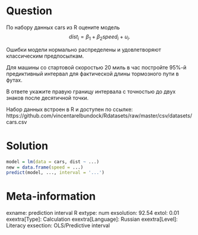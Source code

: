 Question
========

По набору данных cars из R оцените модель
$$
dist_i = \beta_1 + \beta_2 speed_i + u_i.
$$

Ошибки модели нормально распределены и удовлетворяют классическим предпосылкам. 

Для машины со стартовой скоростью 20 миль в час постройте 95\%-й предиктивный интервал для 
фактической длины тормозного пути в футах. 

В ответе укажите правую границу интервала с точностью до двух знаков после десятичной точки. 


Набор данных встроен в R и доступен по ссылке:
https://github.com/vincentarelbundock/Rdatasets/raw/master/csv/datasets/cars.csv


Solution
========

```r
model = lm(data = cars, dist ~ ...)
new = data.frame(speed = ...)
predict(model, ..., interval = '...')
```


Meta-information
================
exname: prediction interval R
extype: num
exsolution: 92.54
extol: 0.01
exextra[Type]: Calculation
exextra[Language]: Russian
exextra[Level]: Literacy
exsection: OLS/Predictive interval


